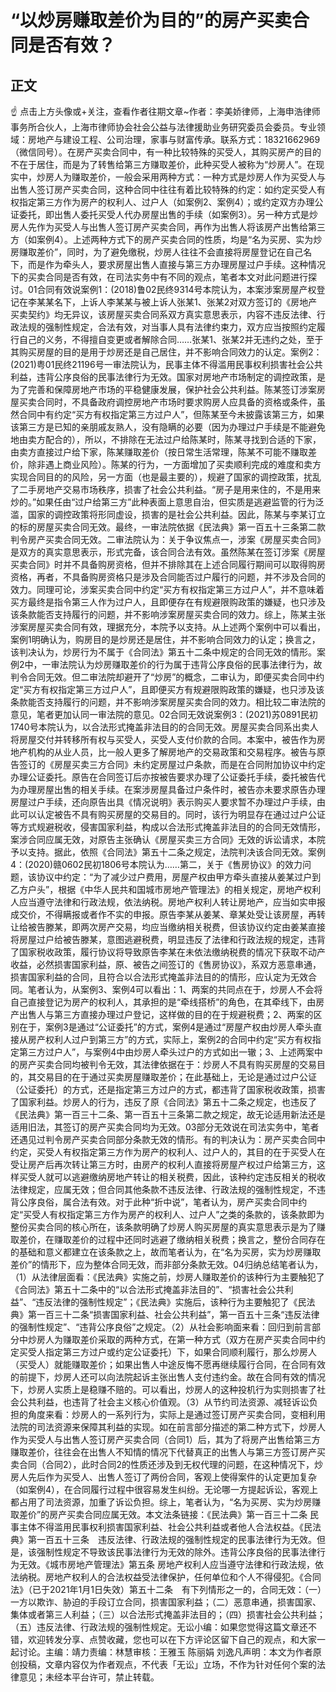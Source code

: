# “以炒房赚取差价为目的”的房产买卖合同是否有效？
## 正文
☝ 点击上方头像或+关注，查看作者往期文章~作者：李美娇律师，上海申浩律师事务所合伙人，上海市律师协会社会公益与法律援助业务研究委员会委员。专业领域：房地产与建设工程、公司治理，家事与财富传承。联系方式：18321662969（微信同号）。在房产买卖合同中，有一种比较特殊的买受人，其购买房产的目的不在于居住，而是为了转售给第三方赚取差价，此种买受人被称为“炒房人”。在现实中，炒房人为赚取差价，一般会采用两种方式：一种方式是炒房人作为买受人与出售人签订房产买卖合同，这种合同中往往有着比较特殊的约定：如约定买受人有权指定第三方作为房产的权利人、过户人（如案例2、案例4）；或约定双方办理公证委托，即出售人委托买受人代办房屋出售的手续（如案例3）。另一种方式是炒房人先作为买受人与出售人签订房产买卖合同，再作为出售人将该房产出售给第三方（如案例4）。上述两种方式下的房产买卖合同的性质，均是“名为买房、实为炒房赚取差价”，同时，为了避免缴税，炒房人往往不会直接将房屋登记在自己名下，而是作为牵头人，要求房屋出售人直接与第三方办理房屋过户手续。这种情况下的买卖合同是否有效，在司法实务中有不同的观点，笔者本文对此问题进行探讨。01合同有效说案例1：(2018)鲁02民终9314号本院认为，本案涉案房屋产权登记在李某某名下，上诉人李某某与被上诉人张某1、张某2对双方签订的《房地产买卖契约》均无异议，该房屋买卖合同系双方真实意思表示，内容不违反法律、行政法规的强制性规定，合法有效，对当事人具有法律约束力，双方应当按照约定履行自己的义务，不得擅自变更或者解除合同……张某1、张某2并无违约之处，至于其购买房屋的目的是用于炒房还是自己居住，并不影响合同效力的认定。案例2：(2021)粤01民终21196号一审法院认为，民事主体不得滥用民事权利损害社会公共利益，违背公序良俗的民事法律行为无效。国家对房地产市场制定的调控政策，是为了完善和保障房地产市场的平稳健康发展，保护社会公共利益。陈某签订涉案房屋买卖合同时，不具备政府调控房地产市场时要求购房人应具备的资格或条件，虽然合同中有约定“买方有权指定第三方过户人”，但陈某至今未披露该第三方，如果该第三方是已知的亲朋戚友熟人，没有隐瞒的必要（因为办理过户手续是不能避免地由卖方配合的），所以，不排除在无法过户给陈某时，陈某寻找到合适的下家，由卖方直接过户给下家，陈某赚取差价（按日常生活常理，陈某不可能不赚取差价，除非遇上商业风险）。陈某的行为，一方面增加了买卖顺利完成的难度和卖方实现合同目的的风险，另一方面（也是最主要的），规避了国家的调控政策，扰乱了二手房地产交易市场秩序，损害了社会公共利益。“房子是用来住的，不是用来炒的。”如果任由“过户给第三方”此种表面上意思自治，但实质是逃避监管的行为泛滥，国家的调控政策将形同虚设，损害的是社会公共利益。因此，陈某与李某订立的标的房屋买卖合同无效。最终，一审法院依据《民法典》第一百五十三条第二款判令房产买卖合同无效。二审法院认为：关于争议焦点一，涉案《房屋买卖合同》是双方的真实意思表示，形式完备，该合同合法有效。虽然陈某在签订涉案《房屋买卖合同》时并不具备购房资格，但并不排除其在上述合同履行期间可以取得购房资格，再者，不具备购房资格只是涉及合同能否过户履行的问题，并不涉及合同的效力。同理可论，涉案买卖合同中约定“买方有权指定第三方过户人”，并不意味着买方最终是指令第三人作为过户人，且即便存在有规避限购政策的嫌疑，也只涉及该条款能否支持履行的问题，并不影响涉案房屋买卖合同的效力。综上，陈某主张涉案房屋买卖合同有效，理据充分，本院予以支持。从上述两个案例中可以看出，案例1明确认为，购房目的是炒房还是居住，并不影响合同效力的认定；换言之，该判决认为，炒房行为不属于《合同法》第五十二条中规定的合同无效的情形。案例2中，一审法院认为炒房赚取差价的行为属于违背公序良俗的民事法律行为，故判令合同无效。但二审法院却避开了“炒房”的概念，二审认为，即便买卖合同中约定“买方有权指定第三方过户人”，且即便买方有规避限购政策的嫌疑，也只涉及该条款能否支持履行的问题，并不影响涉案房屋买卖合同的效力。相比较二审法院的意见，笔者更加认同一审法院的意见。02合同无效说案例3：(2021)苏0891民初1740号本院认为，以合法形式掩盖非法目的的合同无效。房屋买卖合同系出卖人将房屋交付并转移所有权与买受人，买受人支付价款的合同。本案中，被告作为房地产机构的从业人员，比一般人更多了解房地产的交易政策和交易程序。被告与原告签订的《房屋买卖三方合同》未约定房屋过户条款，而是在合同附加协议中约定办理公证委托。原告在合同签订后亦按被告要求办理了公证委托手续，委托被告代为办理房屋出售的相关手续。在案涉房屋具备过户条件时，被告亦未要求原告办理房屋过户手续，还向原告出具《情况说明》表示购买人要求暂不办理过户手续，由此可以认定被告不具有购买房屋的交易目的。同时，该行为明显存在通过过户公证等方式规避税收，侵害国家利益，构成以合法形式掩盖非法目的的合同无效情形，案涉合同应属无效，对原告主张确认《房屋买卖三方合同》无效的诉讼请求，本院予以支持。据此，依照《合同法》第五十二条之规定，法院判决该合同无效。案例4：(2020)赣0602民初1806号本院认为……第二，关于《售房协议》的效力问题，该协议中约定：“为了减少过户费用，房屋产权由甲方牵头直接从姜某过户到乙方户头”，根据《中华人民共和国城市房地产管理法》的相关规定，房地产权利人应当遵守法律和行政法规，依法纳税。房地产权利人转让房地产，应当如实申报成交价，不得瞒报或者作不实的申报。原告李某从姜某、章某处受让该房屋，再转让给被告滕某，即两次房产交易，均应当缴纳相关税费，但该协议约定由姜某直接将房屋过户给被告滕某，意图逃避税费，明显违反了法律和行政法规的规定，违背了国家税收政策，履行协议将导致原告李某在未依法缴纳税费的情况下获取不动产收益，必然损害国家利益，原、被告之间签订的《售房协议》，系双方恶意串通，损害国家利益的合同，且符合以合法形式掩盖非法目的的情形，应认定为无效合同。笔者认为，从案例3、案例4可以看出：1、两案的共同点在于，炒房人不会将自己直接登记为房产的权利人，其承担的是“牵线搭桥”的角色，在其牵线下，由房产出售人与第三方直接办理过户登记，这样做的目的在于规避税费；2、两案的区别在于，案例3是通过“公证委托”的方式，案例4是通过“房屋产权由炒房人牵头直接从房产权利人过户到第三方”的方式，实际上，案例2的合同中约定“买方有权指定第三方过户人”，与案例4中由炒房人牵头过户的方式如出一辙；3、上述两案中的房产买卖合同均被判令无效，其法律依据在于：炒房人不具有购买房屋的交易目的，其交易目的在于通过买卖房屋赚取差价；在此基础上，无论是通过过户公证（公证委托）的方式，还是指定第三方过户的方式，都违背了国家税收政策，损害了国家利益。炒房人的行为，违反了原《合同法》第五十二条之规定，也违反了《民法典》第一百三十二条、第一百五十三条第二款之规定，故无论适用新法还是适用旧法，其签订的房产买卖合同均为无效。03部分无效说在司法实务中，笔者还遇见过判令房产买卖合同部分条款无效的情形。有的判决认为：房产买卖合同中约定，买受人有权指定第三方作为房产的权利人、过户人的，其目的在于买受人在受让房产后再次转让第三方时，由房产的权利人直接将房屋产权过户给第三方，这样买受人就可以逃避缴纳房地产转让的相关税费，因此，该种约定违反相关的税收法律规定，应属无效；但合同其他条款不违反法律、行政法规的强制性规定，不违背公序良俗，属合法有效。对于此种“折中说”，笔者认为，房产买卖合同中约定“买受人有权指定第三方作为房产的权利人、过户人”之类的条款的，该条款即为整份买卖合同的核心所在，该条款明确了炒房人购买房屋的真实意思表示是为了赚取差价，在赚取差价的过程中还同时逃避了缴纳相关税费；换言之，整份合同存在的基础和意义都建立在该条款之上，故而笔者认为，在“名为买房，实为炒房赚取差价”的情形下，应为整体合同无效，而非部分条款无效。04归纳总结笔者认为，（1）从法律层面看：《民法典》实施之前，炒房人赚取差价的该种行为主要触犯了《合同法》第五十二条中的“以合法形式掩盖非法目的”、“损害社会公共利益”、“违反法律的强制性规定”；《民法典》实施后，该种行为主要触犯了《民法典》第一百三十二条“损害国家利益、社会公共利益”，第一百五十三条“违反法律的强制性规定”、“违背公序良俗”之规定。（2）从社会影响面来看：回归到前言部分中炒房人为赚取差价采取的两种方式，在第一种方式（双方在房产买卖合同中约定买受人指定第三方过户或约定公证委托）下，如果合同顺利履行，那么炒房人（买受人）就能赚取差价；如果出售人中途反悔不愿再继续履行合同，在合同有效的前提下，炒房人还可以向法院起诉主张出售人支付违约金。故在合同有效的情况下，炒房人实质上是稳赚不赔的。可以看出，炒房人的这种投机行为实则损害了社会公共利益，也违背了社会主义核心价值观。（3）从节约司法资源、减轻诉讼负担的角度来看：炒房人的一系列行为，实际上是通过签订房产买卖合同，变相利用法院的司法资源来保障其利益的实现。如在前言部分描述的第二种方式下，炒房人作为买受人与出售人签订房产买卖合同（合同1）后，其为了将房产出售给第三方赚取差价，往往会在出售人不知情的情况下代替真正的出售人与第三方签订房产买卖合同（合同2），此时合同2的性质还涉及到无权代理的问题，在这种情况下，炒房人先后作为买受人、出售人签订了两份合同，客观上使得案件的认定更加复杂（如案例4），在合同履行过程中很容易发生纠纷。无论哪一方提起诉讼，客观上都占用了司法资源，加重了诉讼负担。综上，笔者认为，“名为买房、实为炒房赚取差价”的房产买卖合同应属无效。本文法条链接：《民法典》第一百三十二条 民事主体不得滥用民事权利损害国家利益、社会公共利益或者他人合法权益。《民法典》第一百五十三条　违反法律、行政法规的强制性规定的民事法律行为无效。但是，该强制性规定不导致该民事法律行为无效的除外。违背公序良俗的民事法律行为无效。《城市房地产管理法》第五条 房地产权利人应当遵守法律和行政法规，依法纳税。房地产权利人的合法权益受法律保护，任何单位和个人不得侵犯。《合同法》（已于2021年1月1日失效）第五十二条　有下列情形之一的，合同无效：（一）一方以欺诈、胁迫的手段订立合同，损害国家利益；（二）恶意串通，损害国家、集体或者第三人利益；（三）以合法形式掩盖非法目的；（四）损害社会公共利益；（五）违反法律、行政法规的强制性规定。无讼小编：如果您觉得这篇文章还不错，欢迎转发分享、点赞收藏，您也可以在下方评论区留下自己的观点，和大家一起讨论。主编：靖力责编：林慧审核：王雅玉 陈丽娟 刘逸凡声明：本文为作者原创投稿，文章内容仅为作者观点，不代表「无讼」立场，不作为针对任何个案的法律意见；未经本平台许可，禁止转载。